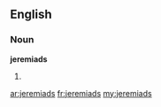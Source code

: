 ==English==

===Noun===
'''jeremiads'''

# {{plural of|[[jeremiad]]}}

[[ar:jeremiads]]
[[fr:jeremiads]]
[[my:jeremiads]]